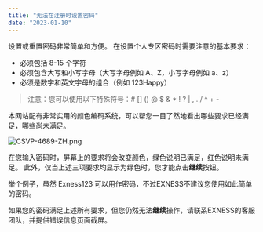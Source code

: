 ```yaml
---
title: "无法在注册时设置密码"
date: "2023-01-10"
---
```


<Ads></Ads> 

设置或重置密码非常简单和方便。 在设置个人专区密码时需要注意的基本要求：

- 必须包括 8-15 个字符
- 必须包含大写和小写字母（大写字母例如 A、Z，小写字母例如 a、z）
- 必须是数字和英文字母的组合（例如 123Happy）

> 注意：您可以使用以下特殊符号：# [] () @ $ & * ! ? | , . / ^ + -

本网站配有非常实用的颜色编码系统，可以帮您一目了然地看出哪些要求已经满足，哪些尚未满足。

![CSVP-4689-ZH.png](https://testingcf.jsdelivr.net/gh/jarlin8/OSS@main/exhelp/CSVP-4689-ZH.png)

在您输入密码时，屏幕上的要求将会改变颜色，绿色说明已满足，红色说明未满足。 此外，仅当上述三项要求均显示为绿色时，您才能点击**继续**按钮。

举个例子，虽然 Exness123 可以用作密码，不过EXNESS不建议您使用如此简单的密码。

如果您的密码满足上述所有要求，但您仍然无法**继续**操作，请联系EXNESS的客服团队，并提供错误信息页面截屏。
